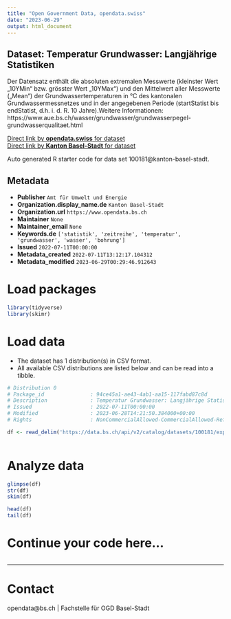 ```yaml
---
title: "Open Government Data, opendata.swiss"
date: "2023-06-29"
output: html_document
---
```


## Dataset: Temperatur Grundwasser: Langjährige Statistiken

Der Datensatz enthält die absoluten extremalen Messwerte (kleinster Wert „10YMin“ bzw. grösster Wert „10YMax“) und den Mittelwert aller Messwerte („Mean“) der Grundwassertemperaturen in °C des kantonalen Grundwassermessnetzes und in der angegebenen Periode (startStatist bis endStatist, d.h. i. d. R. 10 Jahre).Weitere Informationen: https://www.aue.bs.ch/wasser/grundwasser/grundwasserpegel-grundwasserqualitaet.html

[Direct link by **opendata.swiss** for dataset](https://opendata.swiss/de/dataset/temperatur-grundwasser-langjahrige-statistiken)<br>
[Direct link by **Kanton Basel-Stadt** for dataset](https://data.bs.ch/explore/dataset/100181/)

Auto generated R starter code for data set 100181@kanton-basel-stadt.

## Metadata

- **Publisher** `Amt für Umwelt und Energie`
- **Organization.display_name.de** `Kanton Basel-Stadt`
- **Organization.url** `https://www.opendata.bs.ch`
- **Maintainer** `None`
- **Maintainer_email** `None`
- **Keywords.de** `['statistik', 'zeitreihe', 'temperatur', 'grundwasser', 'wasser', 'bohrung']`
- **Issued** `2022-07-11T00:00:00`
- **Metadata_created** `2022-07-11T13:12:17.104312`
- **Metadata_modified** `2023-06-29T00:29:46.912643`


# Load packages

```r

library(tidyverse)
library(skimr)

```

# Load data

-   The dataset has 1 distribution(s) in CSV format.
-   All available CSV distributions are listed below and can be read into a tibble.

```r

# Distribution 0
# Package_id               : 94ce45a1-ae43-4ab1-aa15-117fabd87c8d
# Description              : Temperatur Grundwasser: Langjährige Statistiken (csv)
# Issued                   : 2022-07-11T00:00:00
# Modified                 : 2023-06-28T14:21:50.384000+00:00
# Rights                   : NonCommercialAllowed-CommercialAllowed-ReferenceRequired

df <- read_delim('https://data.bs.ch/api/v2/catalog/datasets/100181/exports/csv')



```

# Analyze data

```r

glimpse(df)
str(df)
skim(df)

head(df)
tail(df)

```

# Continue your code here...

```r

```

------------------------------------------------------------------------

# Contact

opendata@bs.ch | Fachstelle für OGD Basel-Stadt

